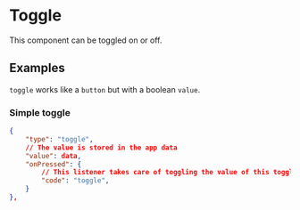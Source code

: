 
# Toggle

This component can be toggled on or off.

## Examples
`toggle` works like a `button` but with a boolean `value`.

### Simple toggle

```json
{
    "type": "toggle",
    // The value is stored in the app data
    "value": data,
    "onPressed": {
        // This listener takes care of toggling the value of this toggle component.
        "code": "toggle",
    }
},
```

<PropertyTable schema={toggleSchema}/>
